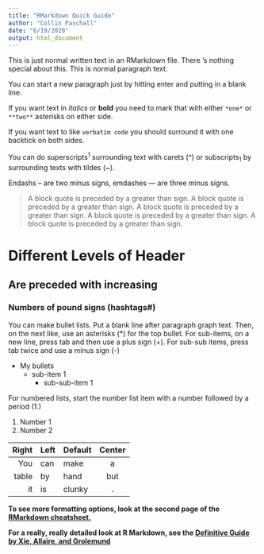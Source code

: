 ```yaml
---
title: "RMarkdown Quick Guide"
author: "Collin Paschall"
date: "6/19/2020"
output: html_document
---
```


This is just normal written text in an RMarkdown file. There 's nothing special about this. This is normal paragraph text.

You can start a new paragraph just by hitting enter and putting in a blank line.

If you want text in *italics* or **bold** you need to mark that with either `*one*` or `**two**` asterisks on either side.

If you want text to like `verbatim code` you should surround it with one backtick on both sides.

You can do superscripts^1^ surrounding text with carets (^) or subscripts~1~ by surrounding texts with tildes (~).

Endashs -- are two minus signs, emdashes --- are three minus signs.

>A block quote is preceded by a greater than sign. A block quote is preceded by a greater than sign. A block quote is preceded by a greater than sign. A block quote is preceded by a greater than sign. A block quote is preceded by a greater than sign.

# Different Levels of Header
## Are preceded with increasing
### Numbers of pound signs (hashtags#)

You can make bullet lists. Put a blank line after paragraph graph text. Then, on the next like, use an asterisks (*) for the top bullet. For sub-items, on a new line, press tab and then use a plus sign (+). For sub-sub items, press tab twice and use a minus sign (-)

* My bullets
  + sub-item 1
    - sub-sub-item 1

For numbered lists, start the number list item with a number followed by a period (1.)

1. Number 1
2. Number 2


|Right|Left|Default|Center|
|----:|:---|-------|:----:|
|You  |can | make  | a    |
|table|by  | hand  |but   |
|it   |is  | clunky| .    |

**To see more formatting options, look at the second page of the [RMarkdown cheatsheet.](https://rstudio.com/wp-content/uploads/2016/03/rmarkdown-cheatsheet-2.0.pdf)**

**For a really, really detailed look at R Markdown, see the [Definitive Guide by Xie, Allaire, and Grolemund](https://bookdown.org/yihui/rmarkdown/)**

